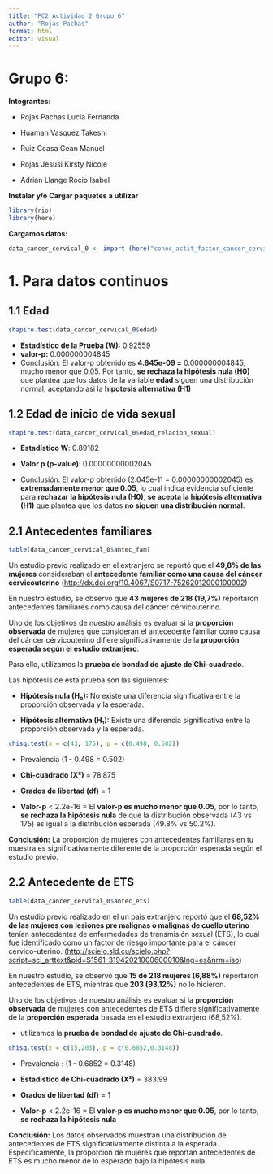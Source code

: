 ---
title: "PC2 Actividad 2 Grupo 6"
author: "Rojas Pachas"
format: html
editor: visual
---

# Grupo 6:

**Integrantes:**

-   Rojas Pachas Lucia Fernanda

-   Huaman Vasquez Takeshi

-   Ruiz Ccasa Gean Manuel

-   Rojas Jesusi Kirsty Nicole

-   Adrian Llange Rocio Isabel

**Instalar y/o Cargar paquetes a utilizar**

```{r}
library(rio)
library(here)
```

**Cargamos datos:**

```{r}
data_cancer_cervical_0 <- import (here("conoc_actit_factor_cancer_cervical.csv"))
```

# 1. Para datos continuos

## **1.1 Edad**

```{r}
shapiro.test(data_cancer_cervical_0$edad)
```

-   **Estadístico de la Prueba (W):** 0.92559
-   **valor-p:** 0.000000004845
-   Conclusión: El valor-p obtenido es **4.845e-09 =** 0.000000004845, mucho menor que 0.05. Por tanto, **se rechaza la hipótesis nula (H0)** que plantea que los datos de la variable **edad** siguen una distribución normal, aceptando asi la **hipotesis alternativa (H1)**

## **1.2 Edad de inicio de vida sexual**

```{r}
shapiro.test(data_cancer_cervical_0$edad_relacion_sexual)
```

-   **Estadístico W**: 0.89182

-   **Valor p (p-value)**: 0.00000000002045

-   Conclusión: El valor-p obtenido (2.045e-11 = 0.00000000002045) es **extremadamente menor que 0.05**, lo cual indica evidencia suficiente para **rechazar la hipótesis nula (H0)**, **se acepta la hipótesis alternativa (H1)** que plantea que los datos **no siguen una distribución normal**.

## 2.1 Antecedentes familiares

```{r}
table(data_cancer_cervical_0$antec_fam)
```

Un estudio previo realizado en el extranjero se reportó que el **49,8% de las mujeres** consideraban el **antecedente familiar como una causa del cáncer cérvicouterino** (<http://dx.doi.org/10.4067/S0717-75262012000100002>)

En nuestro estudio, se observó que **43 mujeres de 218 (19,7%)** reportaron antecedentes familiares como causa del cáncer cérvicouterino.

Uno de los objetivos de nuestro análisis es evaluar si la **proporción observada** de mujeres que consideran el antecedente familiar como causa del cáncer cérvicouterino difiere significativamente de la **proporción esperada según el estudio extranjero**.

Para ello, utilizamos la **prueba de bondad de ajuste de Chi-cuadrado**.

Las hipótesis de esta prueba son las siguientes:

-   **Hipótesis nula (H₀):** No existe una diferencia significativa entre la proporción observada y la esperada.

-   **Hipótesis alternativa (H₁):** Existe una diferencia significativa entre la proporción observada y la esperada.

```{r}
chisq.test(x = c(43, 175), p = c(0.498, 0.502))
```

-   Prevalencia (1 - 0.498 = 0.502)

-   **Chi-cuadrado (X²)** = 78.875

-   **Grados de libertad (df)** = 1

-   **Valor-p** \< 2.2e-16 = El **valor-p es mucho menor que 0.05**, por lo tanto, **se rechaza la hipótesis nula** de que la distribución observada (43 vs 175) es igual a la distribución esperada (49.8% vs 50.2%).

**Conclusión:** La proporción de mujeres con antecedentes familiares en tu muestra es significativamente diferente de la proporción esperada según el estudio previo.

## 2.2 Antecedente de ETS

```{r}
table(data_cancer_cervical_0$antec_ets)
```

Un estudio previo realizado en el un pais extranjero reportó que el **68,52% de las mujeres con lesiones pre malignas o malignas de cuello uterino** tenían antecedentes de enfermedades de transmisión sexual (ETS), lo cual fue identificado como un factor de riesgo importante para el cáncer cérvico-uterino. (<http://scielo.sld.cu/scielo.php?script=sci_arttext&pid=S1561-31942021000600010&lng=es&nrm=iso>)

En nuestro estudio, se observó que **15 de 218 mujeres (6,88%)** reportaron antecedentes de ETS, mientras que **203 (93,12%)** no lo hicieron.

Uno de los objetivos de nuestro análisis es evaluar si la **proporción observada** de mujeres con antecedentes de ETS difiere significativamente de la **proporción esperada** basada en el estudio extranjero (68,52%).

-   utilizamos la **prueba de bondad de ajuste de Chi-cuadrado**.

```{r}
chisq.test(x = c(15,203), p = c(0.6852,0.3148))
```

-   Prevalencia : (1 - 0.6852 = 0.3148)

-   **Estadístico de Chi-cuadrado (X²)** = 383.99

-   **Grados de libertad (df)** = 1

-   **Valor-p** \< 2.2e-16 = El **valor-p es mucho menor que 0.05**, por lo tanto, **se rechaza la hipótesis nula**

**Conclusión:** Los datos observados muestran una distribución de antecedentes de ETS significativamente distinta a la esperada. Específicamente, la proporción de mujeres que reportan antecedentes de ETS es mucho menor de lo esperado bajo la hipótesis nula.
